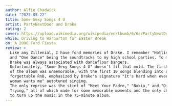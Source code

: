 ```yaml
---
author: Alfie Chadwick
date: "2025-05-22"
title: Some Sexy Songs 4 U
artist: PartyNextDoor and Drake
rating: 2
cover: https://upload.wikimedia.org/wikipedia/en/thumb/6/6a/PartyNextDoor_and_Drake_-_Some_Sexy_Songs_4_U.png/250px-PartyNextDoor_and_Drake_-_Some_Sexy_Songs_4_U.png
while: Driving to Warburton for Easter Break
on: A 2006 Ford Fiesta
review: >
  Like any Zillenial, I have fond memories of Drake. I remember "Hotline Bling"  
  and "One Dance" being the soundtracks to my high school parties. To me,  
  Drake was always associated with dancefloor bangers.  
  Unfortunately, "Some Sexy Songs 4 U" doesn't fit that mold. The first half  
  of the album was unmemorable, with the first 10 songs blending into some  
  forgettable RnB, emphasized by Drake's signature "It's hard when every  
  woman wants me" autotuned singing.  
  The only reprise was the stint of "Meet Your Padre," "Nokia," and "Die  
  Trying," all of which made for some memorable moments and the only chance  
  to turn up the music in the 75-minute album.
---
```

